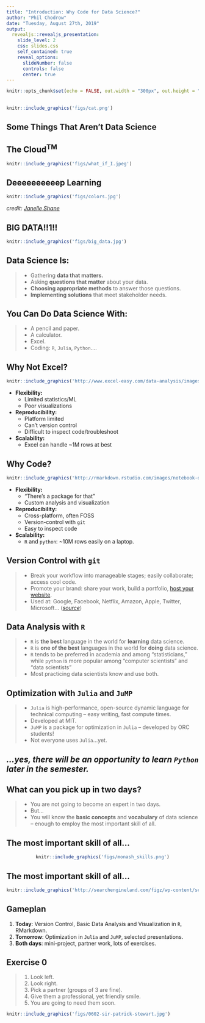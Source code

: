 ```yaml
---
title: "Introduction: Why Code for Data Science?"
author: "Phil Chodrow"
date: "Tuesday, August 27th, 2019"
output: 
  revealjs::revealjs_presentation:
    slide_level: 2
    css: slides.css
    self_contained: true
    reveal_options:
      slideNumber: false
      controls: false
      center: true
---
```


```r
knitr::opts_chunk$set(echo = FALSE, out.width = "300px", out.height = "350px", fig.align="center")
```


## {.noborder}

```r
knitr::include_graphics('figs/cat.png')
```


## Some Things That Aren't Data Science {.noborder}

## The Cloud$^{\mathrm{TM}}$ 

```r
knitr::include_graphics('figs/what_if_I.jpeg')
```

## Deeeeeeeeeep Learning

```r
knitr::include_graphics('figs/colors.jpg')
```

*credit: [Janelle Shane](https://aiweirdness.com/aboutme)*

## BIG DATA!!1!!

```r
knitr::include_graphics('figs/big_data.jpg')
```

## Data Science Is: 

> - Gathering **data that matters.**
> - Asking **questions that matter** about your data. 
> - **Choosing appropriate methods**  to answer those questions. 
> - **Implementing solutions** that meet stakeholder needs. 

## You Can Do Data Science With:

> - A pencil and paper.
> - A calculator.
> - Excel.
> - Coding: `R`, `Julia`, `Python`.... 

## Why Not Excel? 

<center>
<div id="left">
```r
knitr::include_graphics('http://www.excel-easy.com/data-analysis/images/tables/excel-table.png')
```

</div>
</center>

<div id="right">
- **Flexibility:** 
	- Limited statistics/ML
	- Poor visualizations
- **Reproducibility:** 
	- Platform limited 
	- Can't version control
	- Difficult to inspect code/troubleshoot
- **Scalability:** 
	- Excel can handle ~1M rows at best
</div>

## Why Code?

<div id='left'>
```r
knitr::include_graphics('http://rmarkdown.rstudio.com/images/notebook-demo.png')
```
</div>

<div id='right'>

- **Flexibility:**
	- "There's a package for that"
	- Custom analysis and visualization
- **Reproducibility:**
	- Cross-platform, often FOSS 
	- Version-control with `git`
	- Easy to inspect code
- **Scalability:** 
	- `R` and `python`: ~10M rows easily on a laptop.
	
</div>

## Version Control with `git` 

>- Break your workflow into manageable stages; easily collaborate; access cool code. 
>- Promote your brand: share your work, build a portfolio, [host your website](https://pages.github.com). 
>- Used at: Google, Facebook, Netflix, Amazon, Apple, Twitter, Microsoft... (*[source](https://www.quora.com/What-companies-use-Git)*)

## Data Analysis with  `R`

> - `R` is **the best** language in the world for **learning** data science.
> - `R` is **one of the best** languages in the world for **doing** data science. 
> - `R` tends to be preferred in academia and among "statisticians," while `python` is more popular among "computer scientists" and "data scientists"
> - Most practicing data scientists know and use both. 

## Optimization with `Julia` and `JuMP` 

>- `Julia` is high-performance, open-source dynamic language for technical computing -- easy writing, fast compute times.
>- Developed at MIT.
>- `JuMP` is a package for optimization in `Julia` -- developed by ORC students!
>- Not everyone uses `Julia`...yet. 

## *...yes, there will be an opportunity to learn `Python` later in the semester.* {.noborder}

## What can you pick up in two days? 

> - You are not going to become an expert in two days. 
> - But...
> - You will know the **basic concepts** and **vocabulary** of data science -- enough to employ the most important skill of all. 

## The most important skill of all... 

<center>

```r
knitr::include_graphics('figs/monash_skills.png')
```

</center>

## The most important skill of all... 

<center>
```r
knitr::include_graphics('http://searchengineland.com/figz/wp-content/seloads/2010/05/delete_facebook-500x438.png')
```
</center>

## Gameplan

1. **Today**: Version Control, Basic Data Analysis and Visualization in `R`, RMarkdown.
2. **Tomorrow**: Optimization in `Julia` and `JuMP`, selected presentations.
3. **Both days**: mini-project, partner work, lots of exercises. 

## Exercise 0

<div id='left'>
> 1. Look left.
> 2. Look right.
> 3. Pick a partner (groups of 3 are fine). 
> 4. Give them a professional, yet friendly smile. 
> 5. You are going to need them soon. 

</div>

<div id='right'>
<div class='fragment'>
```r
knitr::include_graphics('figs/0602-sir-patrick-stewart.jpg')
```
</div>
</div>


